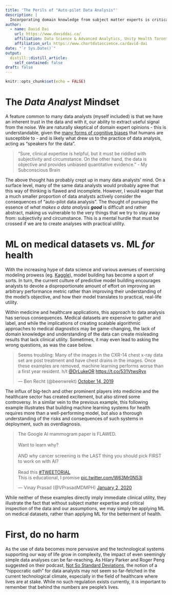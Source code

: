 ```yaml
---
title: 'The Perils of "Auto-pilot Data Analysis"'
description: |  
  Incorporating domain knowledge from subject matter experts is critical for building useful models. As statistician George Box said, "All models are wrong, but some are useful." How useful our models are depend on how well we apply domain knowledge to extract the signal from the noise.
author:
  - name: David Dai
    url: https://www.daviddai.ca/
    affiliation: Data Science & Advanced Analytics, Unity Health Toronto
    affiliation_url: https://www.chartdatascience.ca/david-dai
date: "`r Sys.Date()`"
output:
  distill::distill_article:
    self_contained: false
draft: false
---
```


```r
knitr::opts_chunk$set(echo = FALSE)
```

# The *Data Analyst* Mindset

A feature common to many data analysts (myself included) is that we have an inherent trust in the data and with it, our ability to extract useful signal from the noise. We are naturally skeptical of domain expert opinions - this is understandable, given the [many forms of cognitive biases](https://en.wikipedia.org/wiki/List_of_cognitive_biases) that humans are susceptible to - and is likely what drew us to the practice of data analysis, acting as "speakers for the data". 

<blockquote> "Sure, clinical expertise is helpful, but it must be riddled with subjectivity and circumstance. On the other hand, the data is objective and provides unbiased quantitative evidence." - My Subconscious Brain</blockquote>

The above thought has probably crept up in many data analysts' mind. On a surface level, many of the same data analysts would probably agree that this way of thinking is flawed and incomplete. However, I would wager that a much smaller proportion of data analysts actively consider the consequences of "auto-pilot data analysis". The thought of pursuing the essence of *what makes a data analysis **good*** is difficult and rather abstract, making us vulnerable to the very things that we try to stay away from: subjectivity and circumstance. This is a mental hurdle that must be crossed if we are to create analyses with practical utility.

# ML on medical datasets vs. ML *for* health

With the increasing hype of data science and various avenues of exercising modeling prowess (eg. [Kaggle](https://kaggle.com)), model building has become a sport of sorts. In turn, the current culture of predictive model building encourages analysts to devote a disproportionate amount of effort on improving an arbitrary performance metric rather than improving their understanding of the model's objective, and how their model translates to practical, real-life utility. 

Within medicine and healthcare applications, this approach to data analysis has serious consequences. Medical datasets are expensive to gather and label, and while the implications of creating scalable algorithmic approaches to medical diagnostics may be game-changing, the lack of domain knowledge and understanding of the data can create misleading results that lack clinical utility. Sometimes, it may even lead to asking the wrong questions, as was the case below.

<blockquote class="twitter-tweet tw-align-center"><p lang="en" dir="ltr">Seems troubling: Many of the images in the CXR-14 chest x-ray data set are post treatment and have chest drains in the images. Once these examples are removed, machine learning performs worse than a first year resident. h/t <a href="https://twitter.com/DrLukeOR?ref_src=twsrc%5Etfw">@DrLukeOR</a> <a href="https://t.co/531VtwsRyx">https://t.co/531VtwsRyx</a></p>&mdash; Ben Recht (@beenwrekt) <a href="https://twitter.com/beenwrekt/status/1183745028696395776?ref_src=twsrc%5Etfw">October 14, 2019</a></blockquote> <script async src="https://platform.twitter.com/widgets.js" charset="utf-8"></script>

The influx of big-tech and other prominent players into medicine and the healthcare sector has created excitement, but also stirred some controversy. In a similar vein to the previous example, this following example illustrates that building machine learning systems for health requires more than a well-performing model, but also a thorough understanding of the risks and consequences of such systems in deployment, such as overdiagnosis. 

<blockquote class="twitter-tweet tw-align-center"><p lang="en" dir="ltr">The Google AI mammogram paper is FLAWED.<br><br>Want to learn why?<br><br>AND why cancer screening is the LAST thing you should pick FIRST to work on with AI?<br><br>Read this <a href="https://twitter.com/hashtag/TWEETORIAL?src=hash&amp;ref_src=twsrc%5Etfw">#TWEETORIAL</a><br>This is educational, I promise <a href="https://t.co/W63Mr0N53l">pic.twitter.com/W63Mr0N53l</a></p>&mdash; Vinay Prasad (@VPrasadMDMPH) <a href="https://twitter.com/VPrasadMDMPH/status/1212840987363442689?ref_src=twsrc%5Etfw">January 2, 2020</a></blockquote> <script async src="https://platform.twitter.com/widgets.js" charset="utf-8"></script>

While neither of these examples directly imply immediate clinical utility, they illustrate the fact that without subject matter expertise and critical inspection of the data and our assumptions, we may simply be applying ML on medical datasets, rather than applying ML for the betterment of health.

# First, do no harm

As the use of data becomes more pervasive and the technological systems supporting our way of life grow in complexity, the impact of even seemingly simple data analyses can be far-reaching. As Hilary Parker and Roger Peng suggested on their podcast, [Not So Standard Deviations](http://nssdeviations.com/), the notion of a "hippocratic oath" for data analysts may not seem so far-fetched in the current technological climate, especially in the field of healthcare where lives are at stake. While no such regulation exists currently, it is important to remember that behind the numbers are people's lives.